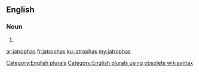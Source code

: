 ==English==

===Noun===
{{head|en}}

# {{plural of|jatropha}}

[[Category:English plurals]][[Category:English plurals using obsolete wikisyntax]]

[[ar:jatrophas]]
[[fr:jatrophas]]
[[ku:jatrophas]]
[[my:jatrophas]]